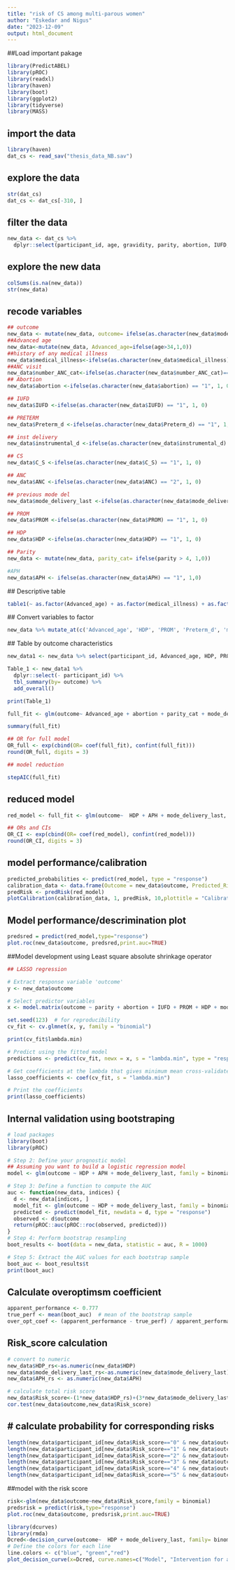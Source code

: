 ```yaml
---
title: "risk of CS among multi-parous women"
author: "Eskedar and Nigus"
date: "2023-12-09"
output: html_document
---
```



##Load important pakage 
```r
library(PredictABEL)
library(pROC)
library(readxl)
library(haven)
library(boot)
library(ggplot2)
library(tidyverse)
library(MASS)
```

## import the data
```r
library(haven)
dat_cs <- read_sav("thesis_data_NB.sav")
```

## explore the data
```r
str(dat_cs)
dat_cs <- dat_cs[-310, ]
```

## filter the data
```r
new_data <- dat_cs %>% 
  dplyr::select(participant_id, age, gravidity, parity, abortion, IUFD, Preterm_d, instrumental_d, C_S, ANC, mode_delivery_last, DM, PROM, PTL, APH, HDP, mode_delivery,medical_illness,number_ANC_cat, residence)
```

## explore the new data
```r
colSums(is.na(new_data))
str(new_data)
```

## recode variables
```r
## outcome
new_data <- mutate(new_data, outcome= ifelse(as.character(new_data$mode_delivery) == "5", 1, 0))
##Advanced age
new_data<-mutate(new_data, Advanced_age=ifelse(age>34,1,0))
##history of any medical illness 
new_data$medical_illness<-ifelse(as.character(new_data$medical_illness)=="1", 1, 0)
##ANC visit
new_data$number_ANC_cat<-ifelse(as.character(new_data$number_ANC_cat)=="1", 1, 0)
## Abortion
new_data$abortion <-ifelse(as.character(new_data$abortion) == "1", 1, 0)

## IUFD
new_data$IUFD <-ifelse(as.character(new_data$IUFD) == "1", 1, 0)

## PRETERM
new_data$Preterm_d <-ifelse(as.character(new_data$Preterm_d) == "1", 1, 0)

## inst delivery
new_data$instrumental_d <-ifelse(as.character(new_data$instrumental_d) == "1", 1, 0)

## CS
new_data$C_S <-ifelse(as.character(new_data$C_S) == "1", 1, 0)

## ANC
new_data$ANC <-ifelse(as.character(new_data$ANC) == "2", 1, 0)

## previous mode del
new_data$mode_delivery_last <-ifelse(as.character(new_data$mode_delivery_last) == "2", 1, 0)

## PROM
new_data$PROM <-ifelse(as.character(new_data$PROM) == "1", 1, 0)

## HDP
new_data$HDP <-ifelse(as.character(new_data$HDP) == "1", 1, 0)

## Parity
new_data <- mutate(new_data, parity_cat= ifelse(parity > 4, 1,0))

#APH
new_data$APH <- ifelse(as.character(new_data$APH) == "1", 1,0)
```
 
 ## Descriptive table
```r
table1(~ as.factor(Advanced_age) + as.factor(medical_illness) + as.factor(number_ANC_cat) + as.factor(abortion) + as.factor(IUFD) + as.factor(Preterm_d) + as.factor(C_S) + as.factor(ANC) + as.factor(mode_delivery_last) + as.factor(PROM) + as.factor(HDP) + as.factor(parity_cat) + as.factor(APH) | as.factor(outcome), data= new_data) 
```
 
 
 ## Convert variables to factor
```r
new_data %>% mutate_at(c('Advanced_age', 'HDP', 'PROM', 'Preterm_d', 'medical_illness', 'APH', 'abortion', 'number_ANC_cat', 'IUFD', 'ANC', 'mode_delivery_last', 'parity_cat', 'APH', 'outcome'), as.factor)

```
 
 
 ## Table by outcome characteristics
```r

new_data1 <- new_data %>% select(participant_id, Advanced_age, HDP, PROM, Preterm_d, medical_illness, APH, abortion, number_ANC_cat, IUFD, ANC, mode_delivery_last, parity_cat, APH, outcome)

Table_1 <- new_data1 %>% 
  dplyr::select(- participant_id) %>% 
  tbl_summary(by= outcome) %>% 
  add_overall() 

print(Table_1)
```
 
 
```r
full_fit <- glm(outcome~ Advanced_age + abortion + parity_cat + mode_delivery_last + number_ANC_cat + medical_illness + HDP + APH, family= binomial, data = new_data)

summary(full_fit)

## OR for full model
OR_full <- exp(cbind(OR= coef(full_fit), confint(full_fit)))
round(OR_full, digits = 3)

## model reduction

stepAIC(full_fit)
```

## reduced model
```r
red_model <- full_fit <- glm(outcome~  HDP + APH + mode_delivery_last, family= binomial, data = new_data)

## ORs and CIs
OR_CI <- exp(cbind(OR= coef(red_model), confint(red_model)))
round(OR_CI, digits = 3)
```

## model performance/calibration 
```r
predicted_probabilities <- predict(red_model, type = "response")
calibration_data <- data.frame(Outcome = new_data$outcome, Predicted_Risks = predicted_probabilities)
predRisk <- predRisk(red_model)
plotCalibration(calibration_data, 1, predRisk, 10,plottitle = "Calibration_of_the_model")
```
## Model performance/descrimination plot
```r
predsred = predict(red_model,type="response")
plot.roc(new_data$outcome, predsred,print.auc=TRUE)
```
##Model development using Least square absolute shrinkage operator 
```r
## LASSO regression

# Extract response variable 'outcome'
y <- new_data$outcome

# Select predictor variables
x <- model.matrix(outcome ~ parity + abortion + IUFD + PROM + HDP + mode_delivery_last + ANC, data = new_data)[,-1]

set.seed(123)  # for reproducibility
cv_fit <- cv.glmnet(x, y, family = "binomial")

print(cv_fit$lambda.min)

# Predict using the fitted model
predictions <- predict(cv_fit, newx = x, s = "lambda.min", type = "response")

# Get coefficients at the lambda that gives minimum mean cross-validated error
lasso_coefficients <- coef(cv_fit, s = "lambda.min")

# Print the coefficients
print(lasso_coefficients)
```

## Internal validation using bootstraping 
```r
# load packages
library(boot)
library(pROC)

# Step 2: Define your prognostic model
## Assuming you want to build a logistic regression model
model <- glm(outcome ~ HDP + APH + mode_delivery_last, family = binomial, data = new_data)

# Step 3: Define a function to compute the AUC
auc <- function(new_data, indices) {
  d <- new_data[indices, ]
  model_fit <- glm(outcome ~ HDP + mode_delivery_last, family = binomial, data = d)
  predicted <- predict(model_fit, newdata = d, type = "response")
  observed <- d$outcome
  return(pROC::auc(pROC::roc(observed, predicted)))
}
# Step 4: Perform bootstrap resampling
boot_results <- boot(data = new_data, statistic = auc, R = 1000)

# Step 5: Extract the AUC values for each bootstrap sample
boot_auc <- boot_results$t
print(boot_auc)
```

## Calculate overoptimsm coefficient 
```r
apparent_performance <- 0.777 
true_perf <- mean(boot_auc)  # mean of the bootstrap sample
over_opt_coef <- (apparent_performance - true_perf) / apparent_performance  # 0.04 --> low chance of overoptimism 
```


## Risk_score calculation 
```r
# convert to numeric
new_data$HDP_rs<-as.numeric(new_data$HDP)
new_data$mode_delivery_last_rs<-as.numeric(new_data$mode_delivery_last)
new_data$APH_rs <- as.numeric(new_data$APH)

# calculate total risk score
new_data$Risk_score<-(1*new_data$HDP_rs)+(3*new_data$mode_delivery_last_rs) + (2*new_data$APH_rs) 
cor.test(new_data$outcome,new_data$Risk_score)
```

## # calculate probability for corresponding risks
```r
length(new_data$participant_id[new_data$Risk_score=="0" & new_data$outcome=="1"])/ length(new_data$participant_id[new_data$Risk_score=="0"]) # risk 0.06
length(new_data$participant_id[new_data$Risk_score=="1" & new_data$outcome=="1"])/ length(new_data$participant_id[new_data$Risk_score=="1"]) # risk 0.15
length(new_data$participant_id[new_data$Risk_score=="2" & new_data$outcome=="1"])/ length(new_data$participant_id[new_data$Risk_score=="2"]) # risk 0.38
length(new_data$participant_id[new_data$Risk_score=="3" & new_data$outcome=="1"])/ length(new_data$participant_id[new_data$Risk_score=="3"]) # risk 0.6
length(new_data$participant_id[new_data$Risk_score=="4" & new_data$outcome=="1"])/ length(new_data$participant_id[new_data$Risk_score=="4"]) # risk 1
length(new_data$participant_id[new_data$Risk_score=="5" & new_data$outcome=="1"])/ length(new_data$participant_id[new_data$Risk_score=="5"]) # risk 0.5


```


##model with the risk score 
```r
risk<-glm(new_data$outcome~new_data$Risk_score,family = binomial)
predsrisk = predict(risk,type="response")
plot.roc(new_data$outcome, predsrisk,print.auc=TRUE)
```
```r
library(dcurves)
library(rmda)
Dcred<-decision_curve(outcome~  HDP + mode_delivery_last, family= binomial, data = new_data,thresholds = seq(0, 1, by = .01),confidence.intervals = 0.95) 
# Define the colors for each line
line.colors <- c("blue", "green","red")
plot_decision_curve(x=Dcred, curve.names=c("Model", "Intervention for all", "Intervention for none"), cost.benefit.axis = TRUE,col = line.colors)
```

